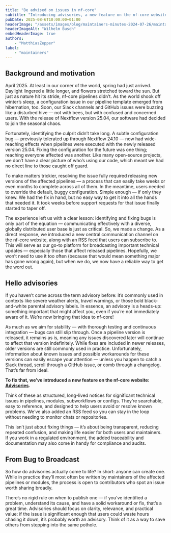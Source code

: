 ```yaml
---
title: "Be advised on issues in nf-core"
subtitle: "Introducing advisories, a new feature on the nf-core website"
pubDate: 2025-08-6T10:00:00+01:00
headerImage: "/assets/images/blog/maintainers-minutes-2024-07-26/maintainers-wide.png"
headerImageAlt: "Wilhelm Busch"
embedHeaderImage: true
authors:
    - "MatthiasZepper"
label:
    - "maintainers"
---
```



## Background and motivation

April 2025. At least in our corner of the world, spring had just arrived. Daylight lingered a little longer, and flowers stretched toward the sun. But just as nature hit its stride, nf-core pipelines didn’t. As the world shook off winter’s sleep, a configuration issue in our pipeline template emerged from hibernation, too. Soon, our Slack channels and GitHub issues were buzzing like a disturbed hive — not with bees, but with confused and concerned users. With the release of Nextflow version 25.04, our software had decided to join the seasonal chaos.

Fortunately, identifying the culprit didn’t take long. A subtle configuration bug — previously tolerated up through Nextflow 24.10 — now had wide-reaching effects when pipelines were executed with the newly released version 25.04. Fixing the configuration for the future was one thing; reaching everyone affected was another. Like many open-source projects, we don’t have a clear picture of who’s using our code, which meant we had no direct line to those caught off guard.

To make matters trickier, resolving the issue fully required releasing new versions of the affected pipelines — a process that can easily take weeks or even months to complete across all of them. In the meantime, users needed to override the default, buggy configuration. Simple enough — if only they knew. We had the fix in hand, but no easy way to get it into all the hands that needed it. It took weeks before support requests for that issue finally started to taper off.

The experience left us with a clear lesson: identifying and fixing bugs is only part of the equation — communicating effectively with a diverse, globally distributed user base is just as critical. So, we made a change. As a direct response, we introduced a new central communication channel on the nf-core website, along with an RSS feed that users can subscribe to. This will serve as our go-to platform for broadcasting important technical updates — especially those that affect released pipelines. Hopefully, we won’t need to use it too often (because that would mean something major has gone wrong again), but when we do, we now have a reliable way to get the word out.

## Hello advisories

If you haven’t come across the term advisory before: it’s commonly used in contexts like severe weather alerts, travel warnings, or those bold black-and-white parental advisory labels. In essence, an advisory is a heads-up: something important that might affect you, even if you’re not immediately aware of it. We’re now bringing that idea to nf-core!

As much as we aim for stability — with thorough testing and continuous integration — bugs can still slip through. Once a pipeline version is released, it remains as is, meaning any issues discovered later will continue to affect that version indefinitely. While fixes are included in newer releases, older versions are still commonly used in practice. Unfortunately, information about known issues and possible workarounds for these versions can easily escape your attention — unless you happen to catch a Slack thread, scroll through a GitHub issue, or comb through a changelog. That’s far from ideal.

**To fix that, we’ve introduced a new feature on the nf-core website: [Advisories](https://nf-co.re/advisories).**

Think of these as structured, long-lived notices for significant technical issues in pipelines, modules, subworkflows or configs. They’re searchable, easy to reference, and designed to help users avoid or resolve known problems. We’ve also added an RSS feed so you can stay in the loop without needing to monitor chats or repositories.

This isn’t just about fixing things — it’s about being transparent, reducing repeated confusion, and making life easier for both users and maintainers. If you work in a regulated environment, the added traceability and documentation may also come in handy for compliance and audits.

## From Bug to Broadcast

So how do advisories actually come to life? In short: anyone can create one. While in practice they’ll most often be written by maintainers of the affected pipelines or modules, the process is open to contributors who spot an issue worth sharing broadly.

There’s no rigid rule on when to publish one — if you’ve identified a problem, understand its cause, and have a solid workaround or fix, that’s a great time. Advisories should focus on clarity, relevance, and practical value: if the issue is significant enough that users could waste hours chasing it down, it’s probably worth an advisory. Think of it as a way to save others from stepping into the same pothole.
